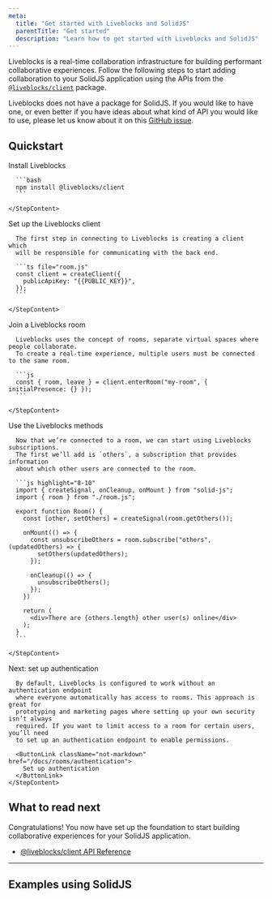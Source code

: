 ```yaml
---
meta:
  title: "Get started with Liveblocks and SolidJS"
  parentTitle: "Get started"
  description: "Learn how to get started with Liveblocks and SolidJS"
---
```


Liveblocks is a real-time collaboration infrastructure for building performant
collaborative experiences. Follow the following steps to start adding
collaboration to your SolidJS application using the APIs from the
[`@liveblocks/client`](/docs/api-reference/liveblocks-client) package.

<Banner title="Official package">

Liveblocks does not have a package for SolidJS. If you would like to have one,
or even better if you have ideas about what kind of API you would like to use,
please let us know about it on this
[GitHub issue](https://github.com/liveblocks/liveblocks/issues/672).

</Banner>

## Quickstart

<Steps>
  <Step>
    <StepTitle>Install Liveblocks</StepTitle>
    <StepContent>

      ```bash
      npm install @liveblocks/client
      ```

    </StepContent>

  </Step>
  <Step>
    <StepTitle>Set up the Liveblocks client</StepTitle>
    <StepContent>

      The first step in connecting to Liveblocks is creating a client which
      will be responsible for communicating with the back end.

      ```ts file="room.js"
      const client = createClient({
        publicApiKey: "{{PUBLIC_KEY}}",
      });
      ```

    </StepContent>

  </Step>

  <Step>
    <StepTitle>Join a Liveblocks room</StepTitle>
    <StepContent>

      Liveblocks uses the concept of rooms, separate virtual spaces where people collaborate.
      To create a real-time experience, multiple users must be connected to the same room.

      ```js
      const { room, leave } = client.enterRoom("my-room", { initialPresence: {} });
      ```

    </StepContent>

  </Step>

  <Step>
    <StepTitle>Use the Liveblocks methods</StepTitle>
    <StepContent>

      Now that we’re connected to a room, we can start using Liveblocks subscriptions.
      The first we’ll add is `others`, a subscription that provides information
      about which other users are connected to the room.

      ```js highlight="8-10"
      import { createSignal, onCleanup, onMount } from "solid-js";
      import { room } from "./room.js";

      export function Room() {
        const [other, setOthers] = createSignal(room.getOthers());

        onMount(() => {
          const unsubscribeOthers = room.subscribe("others", (updatedOthers) => {
            setOthers(updatedOthers);
          });

          onCleanup(() => {
            unsubscribeOthers();
          });
        })

        return (
          <div>There are {others.length} other user(s) online</div>
        );
      }
      ```

    </StepContent>

  </Step>
  
  <Step lastStep>
    <StepTitle>Next: set up authentication</StepTitle>
    <StepContent>
    
      By default, Liveblocks is configured to work without an authentication endpoint
      where everyone automatically has access to rooms. This approach is great for
      prototyping and marketing pages where setting up your own security isn’t always
      required. If you want to limit access to a room for certain users, you’ll need
      to set up an authentication endpoint to enable permissions.

      <ButtonLink className="not-markdown" href="/docs/rooms/authentication">
        Set up authentication
      </ButtonLink>
    </StepContent>

  </Step>
</Steps>

## What to read next

Congratulations! You now have set up the foundation to start building
collaborative experiences for your SolidJS application.

- [@liveblocks/client API Reference](/docs/api-reference/liveblocks-client)

---

## Examples using SolidJS

<ListGrid columns={2}>
  <ExampleCard
    example={{
      title: "Live Avatar Stack",
      slug: "live-avatar-stack/solidjs-live-avatars",
      image: "/images/examples/thumbnails/live-avatar-stack.jpg",
    }}
    technologies={["nextjs", "nuxtjs", "vuejs", "sveltekit", "solidjs"]}
    openInNewWindow
  />
  <ExampleCard
    example={{
      title: "Live Cursors",
      slug: "live-cursors/solidjs-live-cursors",
      image: "/images/examples/thumbnails/live-cursors.jpg",
    }}
    technologies={["nextjs", "nuxtjs", "vuejs", "sveltekit", "solidjs"]}
    openInNewWindow
  />
</ListGrid>

